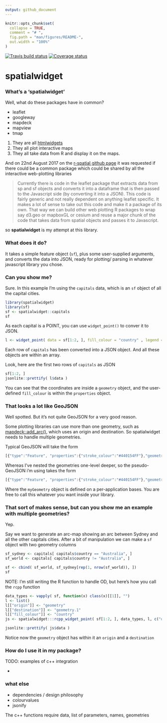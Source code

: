 ```yaml
---
output: github_document
---
```


<!-- README.md is generated from README.Rmd. Please edit that file -->

```r
knitr::opts_chunk$set(
  collapse = TRUE,
  comment = "# ",
  fig.path = "man/figures/README-",
  out.width = "100%"
)
```

[![Travis build status](https://travis-ci.org/SymbolixAU/spatialwidget.svg?branch=master)](https://travis-ci.org/SymbolixAU/spatialwidget)
[![Coverage status](https://codecov.io/gh/SymbolixAU/spatialwidget/branch/master/graph/badge.svg)](https://codecov.io/github/SymbolixAU/spatialwidget?branch=master)

# spatialwidget

### What's a 'spatialwidget'

Well, what do these packages have in common?

- leaflet
- googleway
- mapdeck
- mapview
- tmap

1. They are all [htmlwidgets](http://www.htmlwidgets.org/)
2. They all plot interactive maps
3. They all take data from R and display it on the maps.

And on 22nd August 2017 on the [r-spatial github page](https://github.com/r-spatial/discuss/issues/15#issue-251762127) it was requested if there could be a common package which could be shared by all the interactive web-plotting libraries

> Currently there is code in the leaflet package that extracts data from sp and sf objects and converts it into a dataframe that is then passed to the Javascript side (by converting it into a JSON).
This code is fairly generic and not really dependent on anything leaflet specific. It makes a lot of sense to take out this code and make it a package of its own. That way we can build other web plotting R packages to wrap say d3.geo or mapboxGL or cesium and reuse a major chunk of the code that takes data from spatial objects and passes it to Javascript.

so **spatialwidget** is my attempt at this library.

### What does it do?

It takes a simple feature object (`sf`), plus some user-supplied arguments, and converts the data into JSON, ready for plotting/ parsing in whatever javascript library you chose. 

### Can you show me?

Sure. In this example I'm using the `capitals` data, which is an `sf` object of all the capital cities.

```r
library(spatialwidget)
library(sf)
sf <- spatialwidget::capitals
sf
```

As each capital is a POINT, you can use `widget_point()` to conver it to JSON. 

```r
l <- widget_point( data = sf[1:2, ], fill_colour = "country" , legend = F)
```

Each row of `capitals` has been converted into a JSON object. And all these objects are within an array.

Look, here are the first two rows of `capitals` as JSON

```r
sf[1:2, ]
jsonlite::prettify( l$data )
```

You can see that the coordinates are inside a `geometry` object, and the user-defined `fill_colour` is within the `properties` object. 

### That looks a lot like GeoJSON

Well spotted. But it's not quite GeoJSON for a very good reason. 

Some plotting libraries can use more than one geometry, such as [mapdeck::add_arc()](https://github.com/SymbolixAU/mapdeck#basic-use), which uses an origin and destination. So spatialwidget needs to handle multiple geometries.

Typical GeoJSON will take the form

```js
[{"type":"Feature", "properties":{"stroke_colour":"#440154FF"},"geometry":{"type":"Point","coordinates":[0,0]}}]
```

Whereas I've nested the geometries one-level deeper, so the pseudo-GeoJSON i'm using takes the form

```js
[{"type":"Feature", "properties":{"stroke_colour":"#440154FF"},"geometry":{"myGeometry":{"type":"Point","coordinates":[0,0]}}}]
```

Where the `myGeometry` object is defined on a per-application bases. You are free to call this whatever you want inside your library. 

### That sort of makes sense, but can you show me an example with multiple geometries?

Yep. 

Say we want to generate an arc-map showing an arc between Sydney and all the other capitals cities. After a bit of manipulation we can make a `sf` object with two geometry columns

```r
sf_sydney <- capitals[ capitals$country == "Australia", ]
sf_world <- capitals[ capitals$country != "Australia", ]

sf <- cbind( sf_world, sf_sydney[rep(1, nrow(sf_world)), ])
sf
```


NOTE: I'm still writing the R function to handle OD, but here's how you call the `rcpp` function

```r

data_types <- vapply( sf, function(x) class(x)[[1]], "")
l <- list()
l[["origin"]] <- "geometry"
l[["destination"]] <- "geometry.1"
l[["fill_colour"]] <- "country"
js <- spatialwidget:::rcpp_widget_point( sf[1:2, ], data_types, l, c("origin","destination") )

jsonlite::prettify( js$data )

```

Notice now the `geometry` object has within it an `origin` and a `destination`


### How do I use it in my package?

TODO: examples of c++ integration

- 


### what else

- dependencies / design philosophy
- colourvalues
- jsonify

The c++ functions require data, list of parameters, names, geometries


